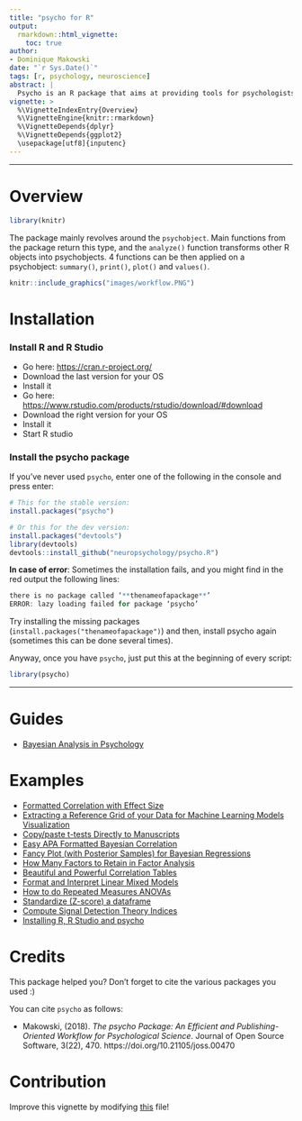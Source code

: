 ---
title: "psycho for R"
output: 
  rmarkdown::html_vignette:
    toc: true
author: 
- Dominique Makowski
date: "`r Sys.Date()`"
tags: [r, psychology, neuroscience]
abstract: |
  Psycho is an R package that aims at providing tools for psychologists, neuropsychologists and neuroscientists, to transform statistical outputs into something readable that can be, almost directly, copied and pasted into a report. It also implements various functions useful in psychological science, such as correlation matrices, assessment plot creation or normalization. The package revolves around the psychobject. Main functions from the package return this type, and the `analyze()` function transforms other R objects into psychobjects. Four functions can then be applied on a psychobject: `summary()`, `print()`, `plot()` and `values()`. Contrary to many other packages which goal is to produce statistical analyzes, `psycho` aims at filling the gap between statistical R outputs and statistical report writing, with a focus on APA formatting guidelines, to enhance the standardization of results reporting. Complex outputs, such as those of Bayesian and frequentist mixed models, are automatically transformed into readable text, tables, and plots that illustrate the effects. Thus, the results can easily be incorporated into shareable reports and publications, promoting data exploration, saving time and preventing errors for better, reproducible, science. 
vignette: >
  %\VignetteIndexEntry{Overview}
  %\VignetteEngine{knitr::rmarkdown}
  %\VignetteDepends{dplyr}
  %\VignetteDepends{ggplot2}
  \usepackage[utf8]{inputenc}
---



------


# Overview

```{r, echo=F, message=FALSE, warning=FALSE}
library(knitr)
```


The package mainly revolves around the `psychobject`. Main functions from the package return this type, and the `analyze()` function transforms other R objects into psychobjects. 4 functions can be then applied on a psychobject: `summary()`, `print()`, `plot()` and `values()`.

```{r, out.width=700, echo = FALSE, eval = TRUE, fig.align='center'}
knitr::include_graphics("images/workflow.PNG")
```

# Installation


### Install R and R Studio


- Go here: [https://cran.r-project.org/](https://cran.r-project.org/)
- Download the last version for your OS
- Install it
- Go here: [https://www.rstudio.com/products/rstudio/download/#download](https://www.rstudio.com/products/rstudio/download/#download)
- Download the right version for your OS
- Install it
- Start R studio

### Install the psycho package

If you've never used `psycho`, enter one of the following in the console and press enter:
```{r, eval = FALSE}
# This for the stable version:
install.packages("psycho")

# Or this for the dev version:
install.packages("devtools")
library(devtools)
devtools::install_github("neuropsychology/psycho.R")
```

**In case of error**: Sometimes the installation fails, and you might find in the red output the following lines:
```r
there is no package called ‘**thenameofapackage**’
ERROR: lazy loading failed for package ‘psycho’
```
Try installing the missing packages (`install.packages("thenameofapackage")`) and then, install psycho again (sometimes this can be done several times).

Anyway, once you have `psycho`, just put this at the beginning of every script:
```{r}
library(psycho)
```



<!-- ![](https://github.com/neuropsychology/psycho.R/blob/master/vignettes/images/workflow.PNG) -->

------

# Guides

- [Bayesian Analysis in Psychology](https://CRAN.R-project.org/package=psycho/vignettes/bayesian.html)


# Examples

- [Formatted Correlation with Effect Size](https://neuropsychology.github.io/psycho.R/2018/06/28/analyze_correlation.html)
- [Extracting a Reference Grid of your Data for Machine Learning Models Visualization](https://neuropsychology.github.io/psycho.R/2018/06/25/refdata.html)
- [Copy/paste t-tests Directly to Manuscripts](https://neuropsychology.github.io/psycho.R/2018/06/19/analyze_ttest.html)
- [Easy APA Formatted Bayesian Correlation](https://neuropsychology.github.io/psycho.R/2018/06/11/bayesian_correlation.html)
- [Fancy Plot (with Posterior Samples) for Bayesian Regressions](https://neuropsychology.github.io/psycho.R/2018/06/03/plot_bayesian_model.html)
- [How Many Factors to Retain in Factor Analysis](https://neuropsychology.github.io/psycho.R/2018/05/24/n_factors.html)
- [Beautiful and Powerful Correlation Tables](https://neuropsychology.github.io/psycho.R/2018/05/20/correlation.html)
- [Format and Interpret Linear Mixed Models](https://neuropsychology.github.io/psycho.R/2018/05/10/interpret_mixed_models.html)
- [How to do Repeated Measures ANOVAs](https://neuropsychology.github.io/psycho.R/2018/05/01/repeated_measure_anovas.html)
- [Standardize (Z-score) a dataframe](https://neuropsychology.github.io/psycho.R/2018/03/29/standardize.html)
- [Compute Signal Detection Theory Indices](https://neuropsychology.github.io/psycho.R/2018/03/29/SDT.html)
- [Installing R, R Studio and psycho](https://neuropsychology.github.io/psycho.R/2018/03/21/installingR.html)


<!-- # Other  -->


<!-- ## Custom Plots -->

<!-- In general, the `plot()` function returns, most of the times, a ggplot object. That means it remains quite flexible. Here's an example. -->


<!-- ```{r eval=TRUE, fig.align='center', fig.height=4.5, fig.width=9, message=FALSE, warning=FALSE, results='markup'} -->
<!-- library(psycho) -->

<!-- # Let's create a correlation plot -->
<!-- p <- plot(psycho::correlation(iris)) -->

<!-- # Custom theme and colours -->
<!-- p <- p + -->
<!--   scale_fill_gradientn(colors = c("#4CAF50", "#FFEB3B", "#FF5722")) + -->
<!--   ylab("Variables\n") + -->
<!--   labs(fill = "r") + -->
<!--   theme( -->
<!--     plot.background = element_rect(fill = "#607D8B"), -->
<!--     axis.title.y = element_text(size = 20, angle = 90, colour = "white"), -->
<!--     axis.text = element_text(size = 15, colour = "white"), -->
<!--     legend.title = element_text(size = 20, colour = "white"), -->
<!--     legend.text = element_text(size = 15, colour = "white"), -->
<!--     title = element_text(size = 16, colour = "white") -->
<!--   ) -->
<!-- p -->
<!-- ``` -->


<!-- ------ -->

<!-- ## Single-case methods -->

<!-- ### Crawford-Garthwaite (2007) Bayesian test for single-case vs. control group -->

<!-- Neuropsychologists often need to compare a single case to a small control group. However, the standard two-sample t-test does not work because the case is only one observation. Crawford and Garthwaite (2012) demonstrate that the Crawford-Garthwaite (2007) t-test is a better approach (in terms of controlling Type I error rate) than other commonly-used alternatives. -->


<!-- ```{r echo=TRUE, message=FALSE, warning=FALSE, results='markup'} -->
<!-- library(psycho) -->

<!-- patient <- 61 # The IQ of a patient -->
<!-- controls <- c(86, 100, 112, 95, 121, 102) # The IQs of a control group -->

<!-- result <- crawford.test(patient, controls) -->
<!-- print(result) -->
<!-- plot(result) -->
<!-- ``` -->

<!-- ### Crawford-Howell (1998) t-test for dissociation -->

<!-- Assessing dissociation between processes is a fundamental part of clinical neuropsychology. However, while the detection of suspected impairments is a fundamental feature of single-case studies, evidence of an impairment on a given task usually becomes of theoretical interest only if it is observed in the context of less impaired or normal performance on other tasks. Crawford and Garthwaite (2012) demonstrate that the Crawford-Howell (1998) t-test for dissociation is a better approach (in terms of controlling Type I error rate) than other commonly-used alternatives. -->


<!-- ```{r echo=TRUE, message=FALSE, warning=FALSE, results='markup'} -->
<!-- library(psycho) -->

<!-- case_X <- 132 -->
<!-- case_Y <- 7 -->
<!-- controls_X <- c(100, 125, 89, 105, 109, 99) -->
<!-- controls_Y <- c(7, 8, 9, 6, 7, 10) -->

<!-- result <- crawford_dissociation.test(case_X, case_Y, controls_X, controls_Y) -->
<!-- ``` -->


<!-- ### Mellenbergh & van den Brink (1998) test for pre-post comparison -->

<!-- Clinicians willing to check if their intervention had an effect on a single participant might want to use the Mellenbergh & van den Brink (1998) test, comparing the difference between baseline and post-test to the standart deviation of a control group. -->

<!-- ```{r echo=TRUE, message=FALSE, warning=FALSE, results='markup'} -->
<!-- library(psycho) -->

<!-- t0 <- 82 # The IQ of a patient at baseline -->
<!-- t1 <- 105 # The IQ of a patient after the new therapy -->
<!-- controls <- c(94, 100, 108, 95, 102, 94) # The IQs of a control group -->

<!-- rez <- mellenbergh.test(t0, t1, controls = controls) -->

<!-- # if we do not have a control group, we can also directly enter the SD of the score. -->
<!-- # For IQ, the SD is of 15. -->
<!-- rez <- mellenbergh.test(t0, t1, controls = 15) -->
<!-- ``` -->




# Credits

This package helped you? Don't forget to cite the various packages you used :)

You can cite `psycho` as follows:

- Makowski, (2018). *The psycho Package: An Efficient and Publishing-Oriented Workflow for Psychological Science*. Journal of Open Source Software, 3(22), 470. https://doi.org/10.21105/joss.00470


# Contribution

Improve this vignette by modifying [this](https://github.com/neuropsychology/psycho.R/blob/master/vignettes/overview.Rmd) file!
